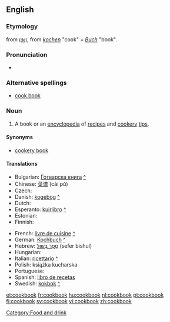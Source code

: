 ==English==

===Etymology===
{{rfv}}
from {{etyl|de}} {{term|Kochbuch}} [[:de:Kochbuch|<small>(de)</small>]], from ''[[kochen]]'' "cook" + ''[[Buch]]'' "book".

===Pronunciation===
* {{audio|en-us-cookbook.ogg|Audio (US)}}

===Alternative spellings===
* [[cook book]]

===Noun===
{{en-noun}}

# A book or an [[encyclopedia]] of [[recipe]]s and [[cookery]] [[tip]]s.

====Synonyms====
* [[cookery book]]

====Translations====
{{trans-top|book of cooking recipes}}
* Bulgarian: [[Готварска книга]] [[:bg:Готварска книга|^]]
* Chinese: [[菜谱]] (cài pǔ)
* Czech: {{t+|cs|kuchařka|f}}
* Danish: [[kogebog]] [[:da:kogebog|^]]
* Dutch: {{t+|nl|kookboek|n}}
* Esperanto: [[kuirlibro]] [[:eo:kuirlibro|^]]
* Estonian: {{t-|et|kokaraamat}}
* Finnish: {{t+|fi|keittokirja}}
{{trans-mid}}
* French: [[livre de cuisine]] [[:fr:livre de cuisine|^]]
* German: [[Kochbuch]] {{n}} [[:de:Kochbuch|^]]
* Hebrew: [[ספר בישול|סֵפֶר בִּשׁוּל]] (sefer bishul) {{m}}
* Hungarian: {{t+|hu|szakácskönyv}}
* Italian: [[ricettario]] [[:it:ricettario|^]]
* Polish: książka kucharska {{f}}
* Portuguese: {{t|pt|livro de receitas|m}}
* Spanish: [[libro de recetas]] {{m}}
* Swedish: [[kokbok]] {{c}} [[:sv:kokbok|^]]
{{trans-bottom}}

[[Category:Food and drink]]

[[et:cookbook]]
[[fr:cookbook]]
[[hu:cookbook]]
[[nl:cookbook]]
[[pt:cookbook]]
[[fi:cookbook]]
[[sv:cookbook]]
[[vi:cookbook]]
[[zh:cookbook]]